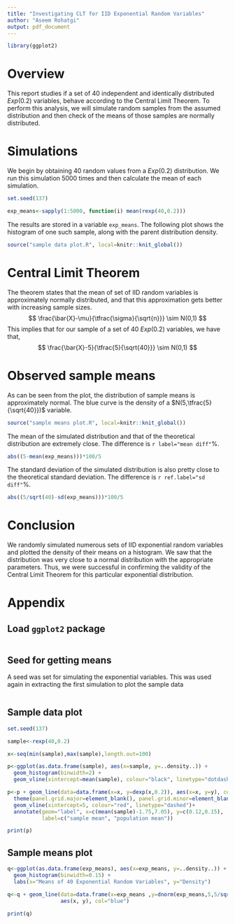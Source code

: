 ```yaml
---
title: "Investigating CLT for IID Exponential Random Variables"
author: "Aseem Rohatgi"
output: pdf_document
---
```


```r
library(ggplot2)
```

# Overview

This report studies if a set of 40 independent and identically distributed $Exp(0.2)$ variables, behave according to the Central Limit Theorem. To perform this analysis, we will simulate random samples from the assumed distribution and then check of the means of those samples are normally distributed.

# Simulations

We begin by obtaining 40 random values from a $Exp(0.2)$ distribution. We run this simulation 5000 times and then calculate the mean of each simulation.

```r
set.seed(137)
```
```r
exp_means<-sapply(1:5000, function(i) mean(rexp(40,0.2)))
```

The results are stored in a variable `exp_means`. The following plot shows the histogram of one such sample, along with the parent distribution density.

```r
source("sample data plot.R", local=knitr::knit_global())
```

# Central Limit Theorem

The theorem states that the mean of set of IID random variables is approximately normally distributed, and that this approximation gets better with increasing sample sizes.
$$ \frac{\bar{X}-\mu}{\tfrac{\sigma}{\sqrt{n}}} \sim N(0,1) $$
This implies that for our sample of a set of 40 $Exp(0.2)$ variables, we have that,
$$ \frac{\bar{X}-5}{\tfrac{5}{\sqrt{40}}} \sim N(0,1) $$

# Observed sample means

As can be seen from the plot, the distribution of sample means is approximately normal. The blue curve is the density of a $N(5,\tfrac{5}{\sqrt{40}})$ variable.

```r
source("sample means plot.R", local=knitr::knit_global())
```

The mean of the simulated distribution and that of the theoretical distribution are extremely close. The difference is `r label="mean diff"`%.

```r
abs((5-mean(exp_means)))*100/5
```

The standard deviation of the simulated distribution is also pretty close to the theoretical standard deviation. The difference is `r ref.label="sd diff"`%.

```r
abs((5/sqrt(40)-sd(exp_means)))*100/5
```

# Conclusion

We randomly simulated numerous sets of IID exponential random variables and plotted the density of their means on a histogram. We saw that the distribution was very close to a normal distribution with the appropriate parameters.
Thus, we were successful in confirming the validity of the Central Limit Theorem for this particular exponential distribution.

# Appendix

## Load `ggplot2` package
```r
```

## Seed for getting means
A seed was set for simulating the exponential variables. This was used again in extracting the first simulation to plot the sample data
```r
```

## Sample data plot
```r
set.seed(137)

sample<-rexp(40,0.2)

x<-seq(min(sample),max(sample),length.out=100)

p<-ggplot(as.data.frame(sample), aes(x=sample, y=..density..)) + 
  geom_histogram(binwidth=2) + 
  geom_vline(xintercept=mean(sample), colour="black", linetype="dotdash")

p<-p + geom_line(data=data.frame(x=x, y=dexp(x,0.2)), aes(x=x, y=y), colour="red") +
  theme(panel.grid.major=element_blank(), panel.grid.minor=element_blank()) +
  geom_vline(xintercept=5, colour="red", linetype="dashed")+
  annotate(geom="label", x=c(mean(sample)-1.75,7.05), y=c(0.12,0.15),
           label=c("sample mean", "population mean"))

print(p)
```

## Sample means plot
```r
q<-ggplot(as.data.frame(exp_means), aes(x=exp_means, y=..density..)) +
  geom_histogram(binwidth=0.15) +
  labs(x="Means of 40 Exponential Random Variables", y="Density")

q<-q + geom_line(data=data.frame(x=exp_means ,y=dnorm(exp_means,5,5/sqrt(40))),
                 aes(x, y), col="blue")

print(q)
```